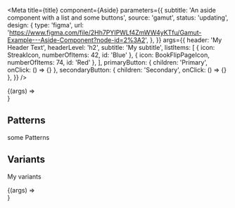 
<Meta
  title={title}
  component={Aside}
  parameters={{
    subtitle: 'An aside component with a list and some buttons',
    source: 'gamut',
    status: 'updating',
    design: {
      type: 'figma',
      url:
        'https://www.figma.com/file/2Hh7PYIPWLf4ZmWW4yKTfu/Gamut-Example---Aside-Component?node-id=2%3A2',
    },
  }}
  args={{
    header: 'My Header Text',
    headerLevel: 'h2',
    subtitle: 'My subtitle',
    listItems: [
      { icon: StreakIcon, numberOfItems: 42, id: 'Blue' },
      { icon: BookFlipPageIcon, numberOfItems: 74, id: 'Red' },
    ],
    primaryButton: { children: 'Primary', onClick: () => {} },
    secondaryButton: { children: 'Secondary', onClick: () => {} },
  }}
/>

<Canvas>
  <Story name="Aside">{(args) => <Aside {...args} />}</Story>
</Canvas>

<PropsTable story="Aside" />

## Patterns

some Patterns

## Variants

My variants

<Canvas>
  <Story args={{ variant: 'yellow' }} name="Aside Secondary">
    {(args) => <Aside {...args} />}
  </Story>
</Canvas>
